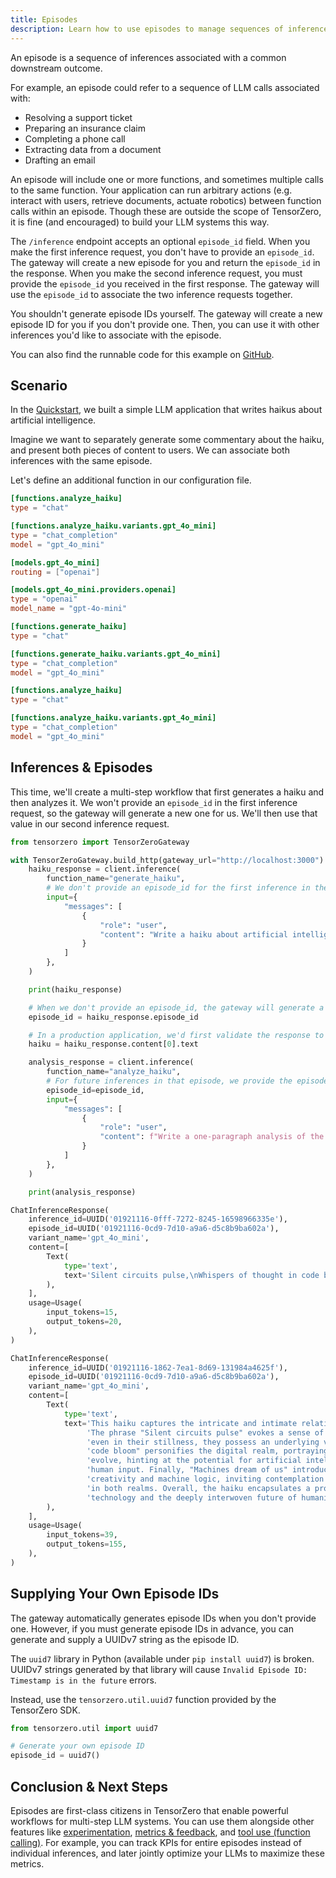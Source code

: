 ```yaml
---
title: Episodes
description: Learn how to use episodes to manage sequences of inferences that share a common outcome.
---
```


An episode is a sequence of inferences associated with a common downstream outcome.

For example, an episode could refer to a sequence of LLM calls associated with:

- Resolving a support ticket
- Preparing an insurance claim
- Completing a phone call
- Extracting data from a document
- Drafting an email

An episode will include one or more functions, and sometimes multiple calls to the same function.
Your application can run arbitrary actions (e.g. interact with users, retrieve documents, actuate robotics) between function calls within an episode.
Though these are outside the scope of TensorZero, it is fine (and encouraged) to build your LLM systems this way.

The `/inference` endpoint accepts an optional `episode_id` field.
When you make the first inference request, you don't have to provide an `episode_id`.
The gateway will create a new episode for you and return the `episode_id` in the response.
When you make the second inference request, you must provide the `episode_id` you received in the first response.
The gateway will use the `episode_id` to associate the two inference requests together.

<Tip>

You shouldn't generate episode IDs yourself.
The gateway will create a new episode ID for you if you don't provide one.
Then, you can use it with other inferences you'd like to associate with the episode.

</Tip>

<Tip>

You can also find the runnable code for this example on [GitHub](https://github.com/tensorzero/tensorzero/tree/main/examples/guides/episodes).

</Tip>

## Scenario

In the [Quickstart](/quickstart/), we built a simple LLM application that writes haikus about artificial intelligence.

Imagine we want to separately generate some commentary about the haiku, and present both pieces of content to users.
We can associate both inferences with the same episode.

Let's define an additional function in our configuration file.

```toml title="tensorzero.toml"
[functions.analyze_haiku]
type = "chat"

[functions.analyze_haiku.variants.gpt_4o_mini]
type = "chat_completion"
model = "gpt_4o_mini"
```

<Accordion title="Full Configuration">

```toml title="tensorzero.toml"
[models.gpt_4o_mini]
routing = ["openai"]

[models.gpt_4o_mini.providers.openai]
type = "openai"
model_name = "gpt-4o-mini"

[functions.generate_haiku]
type = "chat"

[functions.generate_haiku.variants.gpt_4o_mini]
type = "chat_completion"
model = "gpt_4o_mini"

[functions.analyze_haiku]
type = "chat"

[functions.analyze_haiku.variants.gpt_4o_mini]
type = "chat_completion"
model = "gpt_4o_mini"
```

</Accordion>

## Inferences & Episodes

This time, we'll create a multi-step workflow that first generates a haiku and then analyzes it.
We won't provide an `episode_id` in the first inference request, so the gateway will generate a new one for us.
We'll then use that value in our second inference request.

```python title="run_with_tensorzero.py"
from tensorzero import TensorZeroGateway

with TensorZeroGateway.build_http(gateway_url="http://localhost:3000") as client:
    haiku_response = client.inference(
        function_name="generate_haiku",
        # We don't provide an episode_id for the first inference in the episode
        input={
            "messages": [
                {
                    "role": "user",
                    "content": "Write a haiku about artificial intelligence.",
                }
            ]
        },
    )

    print(haiku_response)

    # When we don't provide an episode_id, the gateway will generate a new one for us
    episode_id = haiku_response.episode_id

    # In a production application, we'd first validate the response to ensure the model returned the correct fields
    haiku = haiku_response.content[0].text

    analysis_response = client.inference(
        function_name="analyze_haiku",
        # For future inferences in that episode, we provide the episode_id that we received
        episode_id=episode_id,
        input={
            "messages": [
                {
                    "role": "user",
                    "content": f"Write a one-paragraph analysis of the following haiku:\n\n{haiku}",
                }
            ]
        },
    )

    print(analysis_response)
```

<Accordion title="Sample Output">

```python "01921116-0cd9-7d10-a9a6-d5c8b9ba602a"
ChatInferenceResponse(
    inference_id=UUID('01921116-0fff-7272-8245-16598966335e'),
    episode_id=UUID('01921116-0cd9-7d10-a9a6-d5c8b9ba602a'),
    variant_name='gpt_4o_mini',
    content=[
        Text(
            type='text',
            text='Silent circuits pulse,\nWhispers of thought in code bloom,\nMachines dream of us.',
        ),
    ],
    usage=Usage(
        input_tokens=15,
        output_tokens=20,
    ),
)

ChatInferenceResponse(
    inference_id=UUID('01921116-1862-7ea1-8d69-131984a4625f'),
    episode_id=UUID('01921116-0cd9-7d10-a9a6-d5c8b9ba602a'),
    variant_name='gpt_4o_mini',
    content=[
        Text(
            type='text',
            text='This haiku captures the intricate and intimate relationship between technology and human consciousness. '
                 'The phrase "Silent circuits pulse" evokes a sense of quiet activity within machines, suggesting that '
                 'even in their stillness, they possess an underlying vibrancy. The imagery of "Whispers of thought in '
                 'code bloom" personifies the digital realm, portraying lines of code as organic ideas that grow and '
                 'evolve, hinting at the potential for artificial intelligence to derive meaning or understanding from '
                 'human input. Finally, "Machines dream of us" introduces a poignant juxtaposition between human '
                 'creativity and machine logic, inviting contemplation about the nature of thought and consciousness '
                 'in both realms. Overall, the haiku encapsulates a profound reflection on the emergent sentience of '
                 'technology and the deeply interwoven future of humanity and machines.',
        ),
    ],
    usage=Usage(
        input_tokens=39,
        output_tokens=155,
    ),
)
```

</Accordion>

## Supplying Your Own Episode IDs

The gateway automatically generates episode IDs when you don't provide one.
However, if you must generate episode IDs in advance, you can generate and supply a UUIDv7 string as the episode ID.

<Warning>

The `uuid7` library in Python (available under `pip install uuid7`) is broken.
UUIDv7 strings generated by that library will cause `Invalid Episode ID: Timestamp is in the future` errors.

Instead, use the `tensorzero.util.uuid7` function provided by the TensorZero SDK.

```python
from tensorzero.util import uuid7

# Generate your own episode ID
episode_id = uuid7()
```

</Warning>

## Conclusion & Next Steps

Episodes are first-class citizens in TensorZero that enable powerful workflows for multi-step LLM systems.
You can use them alongside other features like [experimentation](/gateway/tutorial/#experimentation), [metrics & feedback](/gateway/guides/metrics-feedback/), and [tool use (function calling)](/gateway/tutorial/#tools).
For example, you can track KPIs for entire episodes instead of individual inferences, and later jointly optimize your LLMs to maximize these metrics.
